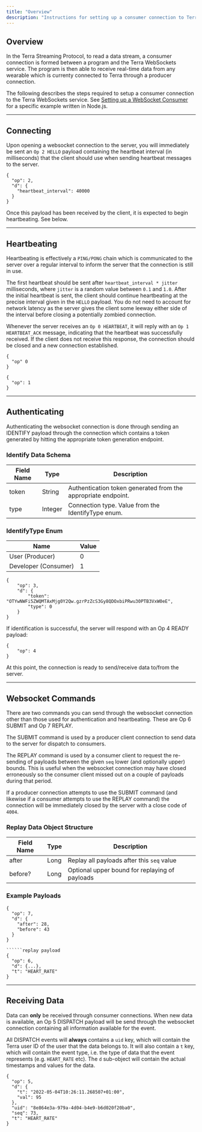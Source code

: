 ```yaml
---
title: "Overview"
description: "Instructions for setting up a consumer connection to Terra WebSockets service"
---
```

## Overview

In the Terra Streaming Protocol, to read a data stream, a consumer connection is formed between a program and the Terra WebSockets service. The program is then able to receive real-time data from any wearable which is currenty connected to Terra through a producer connection.

The following describes the steps required to setup a consumer connection to the Terra WebSockets service. See [Setting up a WebSocket Consumer](setup-websocket-server)
 for a specific example written in Node.js.

* * *

## Connecting

Upon opening a websocket connection to the server, you will immediately be sent an `Op 2 HELLO` payload containing the heartbeat interval (in milliseconds) that the client should use when sending heartbeat messages to the server.

```example hello payload
{
  "op": 2,
  "d": {
    "heartbeat_interval": 40000
  }
}

```

Once this payload has been received by the client, it is expected to begin heartbeating. See below.

* * *

## Heartbeating

Heartbeating is effectively a `PING/PONG` chain which is communicated to the server over a regular interval to inform the server that the connection is still in use.

The first heartbeat should be sent after `heartbeat_interval * jitter` milliseconds, where `jitter` is a random value between `0.1` and `1.0`. After the initial heartbeat is sent, the client should continue heartbeating at the precise interval given in the `HELLO` payload. You do not need to account for network latency as the server gives the client some leeway either side of the interval before closing a potentially zombied connection.

Whenever the server receives an `Op 0 HEARTBEAT`, it will reply with an `Op 1 HEARTBEAT_ACK` message, indicating that the heartbeat was successfully received. If the client does not receive this response, the connection should be closed and a new connection established.

```example heartbeat payload
{
  "op" 0
}

```

```example heartbeat_ack payload
{
  "op": 1
}

```

* * *

## Authenticating

Authenticating the websocket connection is done through sending an IDENTIFY payload through the connection which contains a token generated by hitting the appropriate token generation endpoint.

### Identify Data Schema

| Field Name | Type | Description |
| --- | --- | --- |
| token | String | Authentication token generated from the appropriate endpoint. |
| type | Integer | Connection type. Value from the IdentifyType enum. |

### IdentifyType Enum

| Name | Value |
| --- | --- |
| User (Producer) | 0   |
| Developer (Consumer) | 1   |

```example identify payload
{
	"op": 3,
	"d": {
		"token": "OTYwNWFi5ZWQMTAxMjg0Y2Qw.gzrPzZcS3Gy8QDOxbiPRwu30PTB3VxW0eE",
		"type": 0
	}
}

```

If identification is successful, the server will respond with an Op 4 READY payload:

```example ready payload
{
	"op": 4
}

```

At this point, the connection is ready to send/receive data to/from the server.

* * *

## Websocket Commands

There are two commands you can send through the websocket connection other than those used for authentication and heartbeating. These are Op 6 SUBMIT and Op 7 REPLAY.

The SUBMIT command is used by a producer client connection to send data to the server for dispatch to consumers.

The REPLAY command is used by a consumer client to request the re-sending of payloads between the given `seq` lower (and optionally upper) bounds. This is useful when the websocket connection may have closed erroneously so the consumer client missed out on a couple of payloads during that period.

If a producer connection attempts to use the SUBMIT command (and likewise if a consumer attempts to use the REPLAY command) the connection will be immediately closed by the server with a close code of `4004`.

### Replay Data Object Structure

| Field Name | Type | Description |
| --- | --- | --- |
| after | Long | Replay all payloads after this `seq` value |
| before? | Long | Optional upper bound for replaying of payloads |

### Example Payloads

```replay payload
{
  "op": 7,
  "d": {
    "after": 28,
    "before": 43
  }
}

``````replay payload
{
  "op": 6,
  "d": {...},
  "t": "HEART_RATE"
}

```

* * *

## Receiving Data

Data can **only** be received through consumer connections. When new data is available, an Op 5 DISPATCH payload will be send through the websocket connection containing all information available for the event.

All DISPATCH events will **always** contains a `uid` key, which will contain the Terra user ID of the user that the data belongs to. It will also contain a `t` key, which will contain the event type, i.e. the type of data that the event represents (e.g. `HEART_RATE` etc). The `d` sub-object will contain the actual timestamps and values for the data.

```example dispatch payload
{
  "op": 5,
  "d": {
    "t": "2022-05-04T10:26:11.268507+01:00",
    "val": 95
  },
  "uid": "8e864e3a-979a-4d04-b4e9-b6d020f20ba0",
  "seq": 73,
  "t": "HEART_RATE"
}

```

